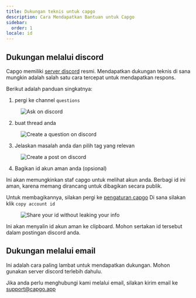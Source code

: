 ```yaml
---
title: Dukungan teknis untuk capgo
description: Cara Mendapatkan Bantuan untuk Capgo
sidebar:
  order: 1
locale: id
---
```


## Dukungan melalui discord

Capgo memiliki [server discord](https://discordcom/invite/VnYRvBfgA6) resmi. Mendapatkan dukungan teknis di sana mungkin adalah salah satu cara tercepat untuk mendapatkan respons.

Berikut adalah panduan singkatnya:

1. pergi ke channel `questions`

<figure><img style="margin-left: auto; margin-right: auto" src="/discord-questions.webp" alt="Ask on discord" /><figcaption></figcaption></figure>

2. buat thread anda

<figure><img style="margin-left: auto; margin-right: auto" src="/discord-newquestion.webp" alt="Create a question on discord" /><figcaption></figcaption></figure>

3. Jelaskan masalah anda dan pilih tag yang relevan

<figure><img style="margin-left: auto; margin-right: auto" src="/discord-new-post.webp" alt="Create a post on discord" /><figcaption></figcaption></figure>

4. Bagikan id akun aman anda (opsional)

Ini akan memungkinkan staf capgo untuk melihat akun anda. Berbagi id ini aman, karena memang dirancang untuk dibagikan secara publik.

Untuk membagikannya, silakan pergi ke [pengaturan capgo](https://console.capgo.app/dashboard/settings/account/) Di sana silakan klik `copy account id`

<figure><img style="margin-left: auto; margin-right: auto" src="/share-secure-id.webp" alt="Share your id without leaking your info" /><figcaption></figcaption></figure>

Ini akan menyalin id akun aman ke clipboard. Mohon sertakan id tersebut dalam postingan discord anda.

## Dukungan melalui email

Ini adalah cara paling lambat untuk mendapatkan dukungan. Mohon gunakan server discord terlebih dahulu.

Jika anda perlu menghubungi kami melalui email, silakan kirim email ke support@capgo.app
